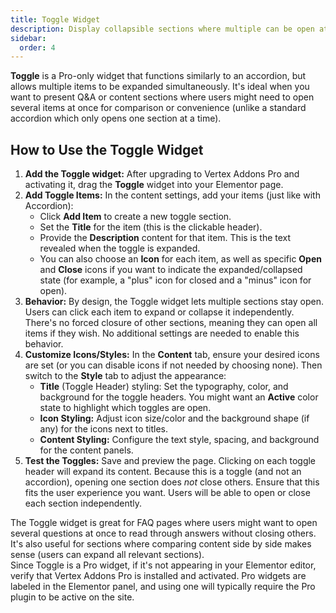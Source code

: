 ```yaml
---
title: Toggle Widget
description: Display collapsible sections where multiple can be open at once using the Toggle widget (Pro feature).
sidebar:
  order: 4
---
```



**Toggle** is a Pro-only widget that functions similarly to an accordion, but allows multiple items to be expanded simultaneously. It's ideal when you want to present Q&A or content sections where users might need to open several items at once for comparison or convenience (unlike a standard accordion which only opens one section at a time).

## How to Use the Toggle Widget <Badge variant='caution' text='Pro' />

<Steps>

1. **Add the Toggle widget:** After upgrading to Vertex Addons Pro and activating it, drag the **Toggle** widget into your Elementor page.
2. **Add Toggle Items:** In the content settings, add your items (just like with Accordion):
   - Click **Add Item** to create a new toggle section.
   - Set the **Title** for the item (this is the clickable header).
   - Provide the **Description** content for that item. This is the text revealed when the toggle is expanded.
   - You can also choose an **Icon** for each item, as well as specific **Open** and **Close** icons if you want to indicate the expanded/collapsed state (for example, a "plus" icon for closed and a "minus" icon for open).
3. **Behavior:** By design, the Toggle widget lets multiple sections stay open. Users can click each item to expand or collapse it independently. There's no forced closure of other sections, meaning they can open all items if they wish. No additional settings are needed to enable this behavior.
4. **Customize Icons/Styles:** In the **Content** tab, ensure your desired icons are set (or you can disable icons if not needed by choosing none). Then switch to the **Style** tab to adjust the appearance:
   - **Title** (Toggle Header) styling: Set the typography, color, and background for the toggle headers. You might want an **Active** color state to highlight which toggles are open.
   - **Icon Styling:** Adjust icon size/color and the background shape (if any) for the icons next to titles.
   - **Content Styling:** Configure the text style, spacing, and background for the content panels.
5. **Test the Toggles:** Save and preview the page. Clicking on each toggle header will expand its content. Because this is a toggle (and not an accordion), opening one section does *not* close others. Ensure that this fits the user experience you want. Users will be able to open or close each section independently.

</Steps>

<Aside type='tip' title='Use Case'>
The Toggle widget is great for FAQ pages where users might want to open several questions at once to read through answers without closing others. It's also useful for sections where comparing content side by side makes sense (users can expand all relevant sections).
</Aside>

<Aside type='note'>
Since Toggle is a Pro widget, if it's not appearing in your Elementor editor, verify that Vertex Addons Pro is installed and activated. Pro widgets are labeled in the Elementor panel, and using one will typically require the Pro plugin to be active on the site.
</Aside>